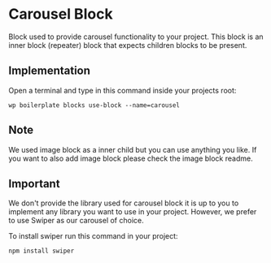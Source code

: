 # Carousel Block

Block used to provide carousel functionality to your project. This block is an inner block (repeater) block that expects children blocks to be present.

## Implementation

Open a terminal and type in this command inside your projects root:

```shell
wp boilerplate blocks use-block --name=carousel
```

## Note

We used image block as a inner child but you can use anything you like. If you want to also add image block please check the image block readme.

## Important

We don't provide the library used for carousel block it is up to you to implement any library you want to use in your project.
However, we prefer to use Swiper as our carousel of choice.

To install swiper run this command in your project:
```shell
npm install swiper
```
